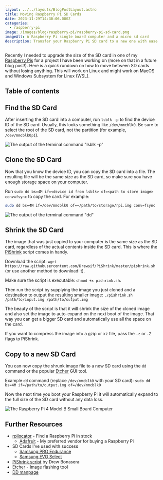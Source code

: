 ```yaml
---
layout: ../../layouts/BlogPostLayout.astro
title: Moving Raspberry Pi SD Cards
date: 2023-11-29T14:30:06.000Z
categories:
  - raspberry-pi
image: /images/blog/raspberry-pi/raspberry-pi-sd-card.png
imageAlt: A Raspberry Pi single board computer and a micro sd card
description: Transfer your Raspberry Pi SD card to a new one with ease
---
```


Recently I needed to upgrade the size of the SD card in one of my
[Raspberry Pis](https://www.raspberrypi.com/)
for a project I have been working on (more on that in a future blog post!). Here
is a quick rundown on how to move between SD cards without losing anything. This
will work on Linux and might work on MacOS and Windows Subsystem for Linux (WSL).

## Table of contents

## Find the SD Card

After inserting the SD card into a computer, run `lsblk -p` to find the device
ID of the SD card. Usually, this looks something like `/dev/mmcblk0`. Be sure to
select the root of the SD card, not the partition (for example, `/dev/mmcblk0p1`).

![The output of the terminal command "lsblk -p"](/images/blog/raspberry-pi/lsblk-p.png)

## Clone the SD Card

Now that you know the device ID, you can copy the SD card into a file. The resulting
file will be the same size as the SD card, so make sure you have enough storage
space on your computer.

Run `sudo dd bs=4M if=<device id from lsblk> of=<path to store image> conv=fsync`
to copy the card. For example:

```bash
sudo dd bs=4M if=/dev/mmcblk0 of=~/path/to/storage/rpi.img conv=fsync
```

![The output of the terminal command "dd"](/images/blog/raspberry-pi/dd.png)

<RandomSupport />

## Shrink the SD Card

The image that was just copied to your computer is the same size as the SD card,
regardless of the actual contents inside the SD card. This is where the
[PiShrink](https://github.com/Drewsif/PiShrink) script comes in handy.

Download the script: `wget https://raw.githubusercontent.com/Drewsif/PiShrink/master/pishrink.sh`
(or use another method to download it).

Make sure the script is executable: `chmod +x pishrink.sh`.

Then run the script by supplying the image you just cloned and a destination
to output the resulting smaller image: `./pishrink.sh /path/to/input.img /path/to/output.img`

The beauty of the script is that it will shrink the size of the cloned image
and also set the image to auto-expand on the next boot of the image. That way
you can get a bigger SD card and automatically use all the space on the card.

If you want to compress the image into a gzip or xz file, pass the `-z` or `-Z`
flags to PiShrink.

<Ad />

## Copy to a new SD Card

You can now copy the shrunk image file to a new SD card using the `dd` command
or the popular [Etcher](https://etcher.balena.io/) GUI tool.

Example `dd` command (replace `/dev/mmcblk0` with your SD card): `sudo dd bs=4M if=/path/to/output.img of=/dev/mmcblk0`

Now the next time you boot your Raspberry Pi it will automatically expand to the
full size of the SD card without any data loss.

![The Raspberry Pi 4 Model B Small Board Computer](/images/blog/raspberry-pi/raspberry-pi-4.jpg)

## Further Resources

- [rpilocator](https://rpilocator.com/) - Find a Raspberry Pi in stock
    - [Adafruit](https://www.adafruit.com/category/176) - My preferred vendor for buying a Raspberry Pi
- SD Cards I've used with success
    - [Samsung PRO Endurance](https://www.amazon.com/gp/product/B09WB35BXS)
    - [Samsung EVO Select](https://www.amazon.com/gp/product/B09B1GXM16)
- [PiShrink script](https://github.com/Drewsif/PiShrink) by Drew Bonasera
- [Etcher](https://etcher.balena.io/) - Image flashing tool
- [DD manpage](https://manpages.org/dd)

